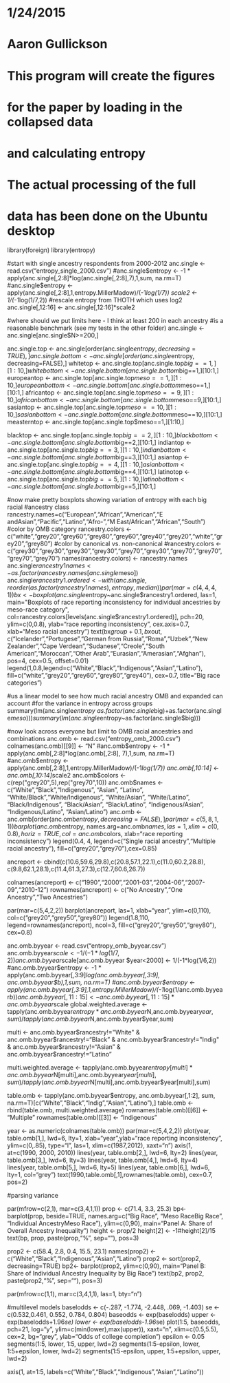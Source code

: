 ################################
# 1/24/2015
# Aaron Gullickson
# This program will create the figures
# for the paper by loading in the collapsed data
# and calculating entropy
# The actual processing of the full
# data has been done on the Ubuntu desktop
##################################

library(foreign)
library(entropy)

#start with single ancestry respondents from 2000-2012
anc.single <- read.csv("entropy_single_2000.csv")
#anc.single$entropy <- -1 * apply(anc.single[,2:8]*log(anc.single[,2:8],7),1,sum, na.rm=T)
#anc.single$entropy <- apply(anc.single[,2:8],1,entropy.MillerMadow)/(-1*log(1/7))
scale2 <- 1/(-1*log(1/7,2))
#rescale entropy from THOTH which uses log2
anc.single[,12:16] <- anc.single[,12:16]*scale2

#where should we put limits here - I think at least 200 in each ancestry
#is a reasonable benchmark (see my tests in the other folder)
anc.single <- anc.single[anc.single$N>=200,]

anc.single.top <- anc.single[order(anc.single$entropy, decreasing=TRUE),]
anc.single.bottom <- anc.single[order(anc.single$entropy, decreasing=FALSE),]
whitetop <- anc.single.top[anc.single.top$big==1,][1:10,]
whitebottom <- anc.single.bottom[anc.single.bottom$big==1,][10:1,]
europeantop <- anc.single.top[anc.single.top$meso==1,][1:10,]
europeanbottom <- anc.single.bottom[anc.single.bottom$meso==1,][10:1,]
africantop <- anc.single.top[anc.single.top$meso==9,][1:10,]
africanbottom <- anc.single.bottom[anc.single.bottom$meso==9,][10:1,]
sasiantop <- anc.single.top[anc.single.top$meso==10,][1:10,]
sasianbottom <- anc.single.bottom[anc.single.bottom$meso==10,][10:1,]
measterntop <- anc.single.top[anc.single.top$meso==1,][1:10,]


blacktop <- anc.single.top[anc.single.top$big==2,][1:10,]
blackbottom <- anc.single.bottom[anc.single.bottom$big==2,][10:1,]
indiantop <- anc.single.top[anc.single.top$big==3,][1:10,]
indianbottom <- anc.single.bottom[anc.single.bottom$big==3,][10:1,]
asiantop <- anc.single.top[anc.single.top$big==4,][1:10,]
asianbottom <- anc.single.bottom[anc.single.bottom$big==4,][10:1,]
latinotop <- anc.single.top[anc.single.top$big==5,][1:10,]
latinobottom <- anc.single.bottom[anc.single.bottom$big==5,][10:1,]


#now make pretty boxplots showing variation of entropy with each big racial
#ancestry class
rancestry.names=c("European","African\nAmerican","American\nIndian  ","E and\nSE Asian","Pacific\nIslander","Latino","Afro-\nCaribbean","M East/\nN African","African","South\nAsian")
#color by OMB category
rancestry.colors <- c("white","grey20","grey60","grey80","grey60","grey40","grey20","white","grey20","grey80")
#color by canonical vs. non-canonical
#rancestry.colors <- c("grey30","grey30","grey30","grey30","grey70","grey30","grey70","grey70","grey70","grey70")
names(rancestry.colors) <- rancestry.names
anc.single$rancestry1names <- as.factor(rancestry.names[anc.single$meso])
anc.single$rancestry1.ordered <- with(anc.single, reorder(as.factor(rancestry1names), entropy, median))
par(mar=c(4,4,4,1))
bx <- boxplot(anc.single$entropy~anc.single$rancestry1.ordered, las=1, main="Boxplots of race reporting inconsistency for individual ancestries by meso-race category", col=rancestry.colors[levels(anc.single$rancestry1.ordered)], pch=20, ylim=c(0,0.8), ylab="race reporting inconsistency", cex.axis=0.7, xlab="Meso racial ancestry")
text(bx$group+0.1, bx$out, c("Icelander","Portugese","German from Russia","Roma","Uzbek","New Zealander","Cape Verdean","Sudanese","Creole","South American","Moroccan","Other Arab","Eurasian","Amerasian","Afghan"), pos=4, cex=0.5, offset=0.01)
legend(1,0.8,legend=c("White","Black","Indigenous","Asian","Latino"), fill=c("white","grey20","grey60","grey80","grey40"), cex=0.7, title="Big race categories")

#us a linear model to see how much racial ancestry OMB and expanded can account
#for the variance in entropy across groups
summary(lm(anc.single$entropy~as.factor(anc.single$big)+as.factor(anc.single$meso)))
summary(lm(anc.single$entropy~as.factor(anc.single$big)))

#now look across everyone but limit to OMB racial ancestries and combinations
anc.omb <- read.csv("entropy_omb_2000.csv")
colnames(anc.omb)[[9]] <- "N"
#anc.omb$entropy <- -1 * apply(anc.omb[,2:8]*log(anc.omb[,2:8], 7),1,sum, na.rm=T)
#anc.omb$entropy <- apply(anc.omb[,2:8],1,entropy.MillerMadow)/(-1*log(1/7))
anc.omb[,10:14] <- anc.omb[,10:14]*scale2
anc.omb$colors <- c(rep("grey20",5),rep("grey70",10))
anc.omb$names <- c("White","Black","Indigenous", "Asian", "Latino", "White/Black","White/Indigenous", "White/Asian", "White/Latino", "Black/Indigenous", "Black/Asian", "Black/Latino", "Indigenous/Asian", "Indigenous/Latino", "Asian/Latino")
anc.omb <- anc.omb[order(anc.omb$entropy, decreasing=FALSE),]
par(mar=c(5,8,1,1))
barplot(anc.omb$entropy, names.arg=anc.omb$names, las=1, xlim=c(0,0.8), horiz=TRUE, col=anc.omb$colors, xlab="race reporting inconsistency")
legend(0.4, 4, legend=c("Single racial ancestry","Multiple racial ancestry"), fill=c("grey20","grey70"),cex=0.85)

ancreport <- cbind(c(10.6,59.6,29.8),c(20.8,57.1,22.1),c(11.0,60.2,28.8),
	  c(9.8,62.1,28.1),c(11.4,61.3,27.3),c(12.7,60.6,26.7))

colnames(ancreport) <- c("1990","2000","2001-03","2004-06","2007-09","2010-12")
rownames(ancreport) <- c("No Ancestry","One Ancestry","Two Ancestries")

par(mar=c(5,4,2,2))
barplot(ancreport, las=1, xlab="year", ylim=c(0,110), col=c("grey20","grey50","grey80"))
legend(1.8,110, legend=rownames(ancreport), ncol=3, fill=c("grey20","grey50","grey80"), cex=0.8)

anc.omb.byyear <- read.csv("entropy_omb_byyear.csv")
anc.omb.byyear$scale <- 1/(-1*log(1/7,2))
anc.omb.byyear$scale[anc.omb.byyear $year<2000] <- 1/(-1*log(1/6,2))
#anc.omb.byyear$entropy <- -1 * apply(anc.omb.byyear[,3:9]*log(anc.omb.byyear[,3:9], anc.omb.byyear$b),1,sum, na.rm=T)
#anc.omb.byyear$entropy <- apply(anc.omb.byyear[,3:9],1,entropy.MillerMadow)/(-1*log(1/anc.omb.byyear$b))
anc.omb.byyear[,11:15] <- anc.omb.byyear[,11:15]*anc.omb.byyear$scale
global.weighted.average <- tapply(anc.omb.byyear$entropy*anc.omb.byyear$N,anc.omb.byyear$year,sum)/tapply(anc.omb.byyear$N,anc.omb.byyear$year,sum)

multi <- anc.omb.byyear$rancestry!="White" & anc.omb.byyear$rancestry!="Black" & anc.omb.byyear$rancestry!="Indig" & anc.omb.byyear$rancestry!="Asian" & anc.omb.byyear$rancestry!="Latino"

multi.weighted.average <- tapply(anc.omb.byyear$entropy[multi]*anc.omb.byyear$N[multi],anc.omb.byyear$year[multi],sum)/tapply(anc.omb.byyear$N[multi],anc.omb.byyear$year[multi],sum)


table.omb <- tapply(anc.omb.byyear$entropy, anc.omb.byyear[,1:2], sum, na.rm=T)[c("White","Black","Indig","Asian","Latino"),]
table.omb <- rbind(table.omb, multi.weighted.average)
rownames(table.omb)[[6]] <- "Multiple"
rownames(table.omb)[[3]] <- "Indigenous"

year <- as.numeric(colnames(table.omb))
par(mar=c(5,4,2,2))
plot(year, table.omb[1,], lwd=6, lty=1, xlab="year",ylab="race reporting inconsistency", ylim=c(0,.85), type="l", las=1, xlim=c(1987,2012), xaxt="n")
axis(1, at=c(1990, 2000, 2010))
lines(year, table.omb[2,], lwd=6, lty=2)
lines(year, table.omb[3,], lwd=6, lty=3)
lines(year, table.omb[4,], lwd=6, lty=4)
lines(year, table.omb[5,], lwd=6, lty=5)
lines(year, table.omb[6,], lwd=6, lty=1, col="grey")
text(1990,table.omb[,1],rownames(table.omb), cex=0.7, pos=2)

#parsing variance

par(mfrow=c(2,1), mar=c(3,4,1,1))
prop <- c(71.4, 3.3, 25.3)
bp<- barplot(prop, beside=TRUE, names.arg=c("Big Race\n ", "Meso Race\nwithin Big Race", "Individual Ancestry\nwithin Meso Race"),
        ylim=c(0,90), main="Panel A: Share of Overall Ancestry Inequality")
height <- prop/2
height[2] <- -1#height[2]/15
text(bp, prop, paste(prop,"%", sep=""), pos=3)

prop2 <- c(58.4, 2.8, 0.4, 15.5, 23.1)
names(prop2) <- c("White","Black","Indigenous","Asian","Latino")
prop2 <- sort(prop2, decreasing=TRUE)
bp2<- barplot(prop2, ylim=c(0,90), main="Panel B: Share of Individual Ancestry Inequality by Big Race")
text(bp2, prop2, paste(prop2,"%", sep=""), pos=3)

par(mfrow=c(1,1), mar=c(3,4,1,1), las=1, bty="n")

#multilevel models
baselodds <- c(-.287, -1.774, -2.448, .069, -1.403)
se <- c(0.532,0.461, 0.552, 0.784, 0.804)
baseodds <- exp(baselodds)
upper <- exp(baselodds+1.96*se)
lower <- exp(baselodds-1.96*se)
plot(1:5, baseodds, pch=21, log="y", ylim=c(min(lower),max(upper)), xaxt="n", xlim=c(0.5,5.5), cex=2, bg="grey", ylab="Odds of college completion")
epsilon <- 0.05
segments(1:5, lower, 1:5, upper, lwd=2)
segments(1:5-epsilon, lower, 1:5+epsilon, lower, lwd=2)
segments(1:5-epsilon, upper, 1:5+epsilon, upper, lwd=2)

axis(1, at=1:5, labels=c("White","Black","Indigenous","Asian","Latino"))


